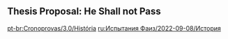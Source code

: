 {{Event Tabs
|rootpage = Fayz Trials/2022-09-08
|subpage1 = Characters
|gallery  = false
}}

==Thesis Proposal: He Shall not Pass==
{{Transclude|Thesis Proposal: He Shall not Pass|Dialogue|main=1|top=1}}

[[pt-br:Cronoprovas/3.0/História]]
[[ru:Испытания Фаиз/2022-09-08/История]]